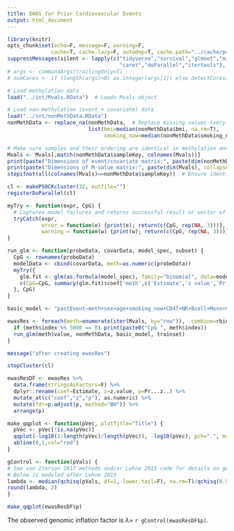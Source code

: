 ```yaml
---
title: EWAS for Prior Cardiovascular Events
output: html_document
---
```


```r
library(knitr)
opts_chunk$set(echo=F, message=F, warning=F, 
              cache=T, cache.lazy=F, autodep=T, cache.path="../cache/past_ewas/")
suppressMessages(silent <- lapply(c("tidyverse","survival","glmnet","minfi",
                                    "caret","doParallel","itertools"), library, character.only=T))
# args <- commandArgs(trailingOnly=T)
# numCores <- if (length(args)>0) as.integer(args[1]) else detectCores()
```

```r
# Load methylation data
load("../int/Mvals.RData")  # Loads Mvals object

# Load non-methylation (event + covariate) data
load("../int/nonMethData.RData")
nonMethData <- replace_na(nonMethData,  # Replace missing values (very few) with median
                          list(bmi=median(nonMethData$bmi, na.rm=T),
                               smoking_now=median(nonMethData$smoking_now, na.rm=T)))

# Make sure samples and their ordering are identical in methylation and metadata
Mvals <- Mvals[,match(nonMethData$sampleKey, colnames(Mvals))]
print(paste("Dimensions of event/covariate matrix:", paste(dim(nonMethData), collapse=" x ")))
print(paste("Dimensions of M-value matrix:", paste(dim(Mvals), collapse=" x ")))
stopifnot(all(colnames(Mvals)==nonMethData$sampleKey))  # Ensure identical number and order of samples for methylation and covariate data
```

```r
cl <- makePSOCKcluster(32, outfile="")
registerDoParallel(cl)

myTry <- function(expr, CpG) {
  # Captures model failures and returns successful result or vector of NAs
  tryCatch(expr,
           error = function(e) {print(e); return(c(CpG, rep(NA, 3)))},
           warning = function(w) {print(w); return(c(CpG, rep(NA, 3)))})
}

run_glm <- function(probeData, covarData, model_spec, subset) {
  CpG <- rownames(probeData)
  modelData <- cbind(covarData, meth=as.numeric(probeData))
  myTry({
    glm.fit <- glm(as.formula(model_spec), family="binomial", data=modelData)
    c(CpG=CpG, summary(glm.fit)$coef['meth',c('Estimate','z value','Pr(>|z|)')])
  }, CpG)
}

basic_model <- "pastEvent~meth+sex+age+smoking_now+CD4T+NK+Bcell+Mono+Gran+PC1_cp"

ewasRes <- foreach(meth=enumerate(iter(Mvals, by="row")), .combine=rbind) %dopar% {
  if (meth$index %% 5000 == 0) print(paste0("CpG ", meth$index))
  run_glm(meth$value, nonMethData, basic_model, trainset)
}

message("after creating ewasRes")

stopCluster(cl)

ewasResDF <- ewasRes %>%
  data.frame(stringsAsFactors=F) %>%
  dplyr::rename(coef=Estimate, z=z.value, p=Pr...z..) %>%
  mutate_at(c("coef","z","p"), as.numeric) %>%
  mutate(fdr=p.adjust(p, method="BH")) %>%
  arrange(p)
```

```r
make_qqplot <- function(pVec, plotTitle="Title") {
  pVec <- pVec[!is.na(pVec)]
  qqplot(-log10(1:length(pVec)/length(pVec)), -log10(pVec), pch=".", main=plotTitle, xlab="Expected (-logP)", ylab="Observed (-logP)")
  abline(0,1,col="red")
}

gControl <- function(pVals) {
# See van Iterson 2017 methods and/or Lehne 2015 code for details on genomic control for EWAS
# Below is modeled after Lehne 2015
lambda <- median(qchisq(pVals, df=1, lower.tail=F), na.rm=T)/qchisq(0.5, df=1)
round(lambda, 2)
}

make_qqplot(ewasResDF$p)
```

The observed genomic inflation factor is $\lambda=$ `r gControl(ewasResDF$p)`.


